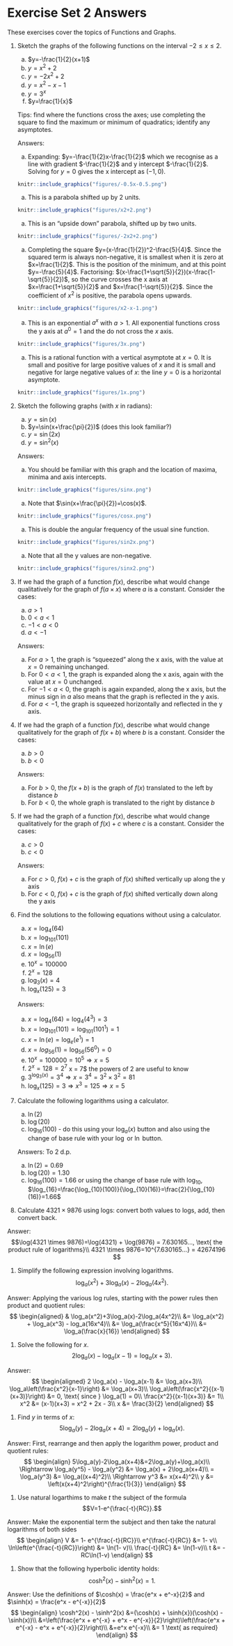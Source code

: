 # Exercise Set 2 Answers {.unlisted .unnumbered}

These exercises cover the topics of Functions and Graphs.

1. Sketch the graphs of the following functions on the interval $-2\le x \le 2$.
    a. $y=-\frac{1}{2}(x+1)$
    a. $y=x^2+2$
    a. $y=-2x^2+2$
    a. $y=x^2-x-1$
    a. $y=3^x$
    a. $y=\frac{1}{x}$

    Tips: find where the functions cross the axes; use completing the square to find the maximum or minimum of quadratics; identify any asymptotes.

    Answers:
    a. Expanding: $y=-\frac{1}{2}x-\frac{1}{2}$ which we recognise as a line with gradient $-\frac{1}{2}$ and y intercept $-\frac{1}{2}$. Solving for $y=0$ gives the x intercept as $(-1,0)$.
```r
knitr::include_graphics("figures/-0.5x-0.5.png")
```

    a. This is a parabola shifted up by 2 units.
```r
knitr::include_graphics("figures/x2+2.png")
```

    a. This is an "upside down" parabola, shifted up by two units.
```r
knitr::include_graphics("figures/-2x2+2.png")
```

    a. Completing the square $y=(x-\frac{1}{2})^2-\frac{5}{4}$. Since the squared term is always non-negative, it is smallest when it is zero at $x=\frac{1}{2}$. This is the position of the minimum, and at this point $y=-\frac{5}{4}$. Factorising: $(x-\frac{1+\sqrt{5}}{2})(x-\frac{1-\sqrt{5}}{2})$, so the curve crosses the x axis at $x=\frac{1+\sqrt{5}}{2}$ and $x=\frac{1-\sqrt{5}}{2}$. Since the coefficient of $x^2$ is positive, the parabola opens upwards.
```r
knitr::include_graphics("figures/x2-x-1.png")
```

    a. This is an exponential $a^x$ with $a>1$. All exponential functions cross the y axis at $a^0=1$ and the do not cross the $x$ axis.
```r
knitr::include_graphics("figures/3x.png")
```

    a. This is a rational function with a vertical asymptote at $x=0$. It is small and positive for large positive values of $x$ and it is small and negative for large negative values of $x$: the line $y=0$ is a horizontal asymptote.
```r
knitr::include_graphics("figures/1x.png")
```

1. Sketch the following graphs (with $x$ in radians):
    a. $y=\sin(x)$
    a. $y=\sin(x+\frac{\pi}{2})$ (does this look familiar?)
    a. $y=\sin(2x)$
    a. $y=\sin^2(x)$

    Answers:
    a. You should be familiar with this graph and the location of maxima, minima and axis intercepts.
```r
knitr::include_graphics("figures/sinx.png")
```

    a. Note that $\sin(x+\frac{\pi}{2})=\cos(x)$.
```r
knitr::include_graphics("figures/cosx.png")
```

    a. This is double the angular frequency of the usual sine function.
```r
knitr::include_graphics("figures/sin2x.png")
```

    a. Note that all the y values are non-negative.
```r
knitr::include_graphics("figures/sinx2.png")
```

1. If we had the graph of a function $f(x)$, describe what would change qualitatively for the graph of $f(a\times x)$ where $a$ is a constant. Consider the cases:
    a. $a>1$
    a. $0 < a < 1$
    a. $-1 < a < 0$
    a. $a<-1$

    Answers:

    a. For $a>1$, the graph is "squeezed" along the x axis, with the value at $x=0$ remaining unchanged.
    b. For $0 < a <1$, the graph is expanded along the x axis, again with the value at $x=0$ unchanged.
    c. For $-1 < a <0$, the graph is again expanded, along the x axis, but the minus sign in $a$ also means that the graph is reflected in the y axis.
    d. For $a<-1$, the graph is squeezed horizontally and reflected in the y axis.

 1. If we had the graph of a function $f(x)$, describe what would change qualitatively for the graph of $f(x+b)$ where $b$ is a constant. Consider the cases:
    a. $b>0$
    a. $b<0$

    Answers:
    a. For $b>0$, the $f(x+b)$ is the graph of $f(x)$ translated to the left by distance $b$
    b. For $b<0$, the whole graph is translated to the right by distance $b$


 1. If we had the graph of a function $f(x)$, describe what would change qualitatively for the graph of $f(x)+c$ where $c$ is a constant. Consider the cases:
    a. $c>0$
    a. $c<0$
    
    
    Answers:
    a. For $c>0$, $f(x)+c$ is the graph of $f(x)$ shifted vertically up along the y axis
    b. For $c<0$, $f(x)+c$ is the graph of $f(x)$ shifted vertically down along the y axis

1. Find the solutions to the following equations without using a calculator.
    a. $x=\log_4(64)$
    a. $x=\log_{101}(101)$
    a. $x=\ln(e)$
    a. $x=\log_{56}(1)$
    a. $10^x=100000$
    a. $2^x=128$
    a. $\log_3(x)=4$
    a. $\log_x(125)=3$
    
    
    Answers:
    a. $x = \log_4(64) = \log_4(4^3)=3$
    b. $x = \log_{101}(101) =\log_{101}(101^1)=1$
    c. $x = \ln(e) =\log_e(e^1)= 1$
    d. $x = log_{56}(1) =\log_{56}(56^0)=0$
    e. $10^x = 100000=10^5 \Rightarrow x = 5$
    f. $2^x = 128=2^7$ \Rightarrow x = 7$ the powers of 2 are useful to know
    g. $3^{\log_3(x)} = 3^4 \Rightarrow x = 3^4 = 3^2 \times 3^2 = 81$
    h. $\log_x(125) = 3 \Rightarrow x^3 = 125 \Rightarrow x = 5$


1. Calculate the following logarithms using a calculator.
    a. $\ln(2)$
    a. $\log(20)$
    a. $\log_{16}(100)$ - do this using your $\log_a(x)$ button and also using the change of base rule with your $\log$ or $\ln$ button.

    Answers:
    To 2 d.p.
    a. $\ln(2) = 0.69$
    b. $\log(20) = 1.30$
    c. $\log_{16}(100) = 1.66$ or using the change of base rule with $\log_{10}$, $\log_{16}=\frac{\log_{10}(100)}{\log_{10}(16)}=\frac{2}{\log_{10}(16)}=1.66$

1. Calculate $4321\times 9876$ using logs: convert both values to logs, add, then convert back.

Answer:
$$\log(4321 \times 9876)=\log(4321) + \log(9876) = 7.630165..., \text{ the product rule of logarithms}\\
4321 \times 9876=10^{7.630165...} = 42674196
$$

1. Simplify the following expression involving logarithms.
     $$\log_a(x^2)+3\log_a(x)-2\log_a(4x^2).$$

Answer:
Applying the various log rules, starting with the power rules then product and quotient rules:
$$
\begin{aligned}
& \log_a(x^2)+3\log_a(x)-2\log_a(4x^2)\\
&= \log_a(x^2) + \log_a(x^3) - log_a(16x^4)\\
&= \log_a(\frac{x^5}{16x^4})\\
&= \log_a(\frac{x}{16})
\end{aligned}
$$


1. Solve the following for $x$.
    $$2\log_a(x)-\log_a(x-1)=\log_a(x+3).$$

Answer:
$$
\begin{aligned}
2 \log_a(x) - \log_a(x-1) &= \log_a(x+3)\\
\log_a\left(\frac{x^2}{x-1}\right) &= \log_a(x+3)\\
\log_a\left(\frac{x^2}{(x-1)(x+3)}\right) &= 0, \text{ since } \log_a(1) = 0\\
\frac{x^2}{(x-1)(x+3)} &= 1\\
x^2 &= (x-1)(x+3) = x^2 + 2x - 3\\
x &= \frac{3}{2}
\end{aligned}
$$

1. Find $y$ in terms of $x$:
    $$5\log_a(y)-2\log_a(x+4)=2\log_a(y)+\log_a(x).$$

Answer:
First, rearrange and then apply the logarithm power, product and quotient rules:
$$
\begin{align}
5\log_a(y)-2\log_a(x+4)&=2\log_a(y)+\log_a(x)\\
\Rightarrow \log_a(y^5) - \log_a(y^2) &= \log_a(x) + 2\log_a(x+4)\\
= \log_a(y^3) &= \log_a((x+4)^2)\\
\Rightarrow y^3 &= x(x+4)^2\\
y &= \left(x(x+4)^2\right)^{\frac{1}{3}}
\end{align}
$$

1. Use natural logarthims to make $t$ the subject of the formula
    $$V=1-e^{\frac{-t}{RC}}.$$

Answer:
Make the exponential term the subject and then take the natural logarithms of both sides
$$
\begin{align}
V &= 1- e^{\frac{-t}{RC}}\\
e^{\frac{-t}{RC}} &= 1- v\\
\ln\left(e^{\frac{-t}{RC}}\right) &= \ln(1- v)\\
\frac{-t}{RC} &= \ln(1-v)\\
t &= -RC\ln(1-v)
\end{align}
$$


1. Show that the following hyperbolic identity holds:
    $$\cosh^2(x)-\sinh^2(x)=1.$$

Answer:
Use the definitions of $\cosh(x) = \frac{e^x + e^-x}{2}$ and $\sinh(x) = \frac{e^x - e^{-x}}{2}$
$$
\begin{align}
\cosh^2(x) - \sinh^2(x) &=(\cosh(x) + \sinh{x})(\cosh(x) - \sinh(x))\\
&=\left(\frac{e^x + e^{-x} + e^x - e^{-x}}{2}\right)\left(\frac{e^x + e^{-x} - e^x + e^{-x}}{2}\right)\\
&=e^x e^{-x}\\
&= 1 \text{ as required}
\end{align}
$$

